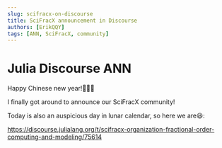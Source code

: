 ```yaml
---
slug: scifracx-on-discourse
title: SciFracX announcement in Discourse
authors: [ErikQQY]
tags: [ANN, SciFracX, community]
---
```


# Julia Discourse ANN

Happy Chinese new year!🐯🐯🐯

<!--truncate-->

I finally got around to announce our SciFracX community!

Today is also an auspicious day in lunar calendar, so here we are😆:

https://discourse.julialang.org/t/scifracx-organization-fractional-order-computing-and-modeling/75614